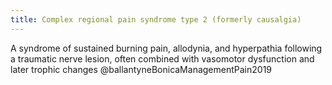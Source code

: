 ```yaml
---
title: Complex regional pain syndrome type 2 (formerly causalgia)
---
```


A syndrome of sustained burning pain, allodynia, and hyperpathia following a traumatic nerve lesion, often combined with vasomotor dysfunction and later trophic changes @ballantyneBonicaManagementPain2019